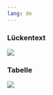 ```yaml
---
lang: de
---
```


### Lückentext
![](Grafiken/verbund_luckentext.png)


### Tabelle
![](Grafiken/verbund_tabelle.png)